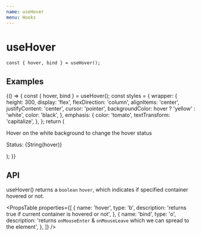 ```yaml
---
name: useHover
menu: Hooks
---
```



# useHover

```
const { hover, bind } = useHover();
```

## Examples

<Playground>
  {() => {
    const { hover, bind } = useHover();
    const styles = {
      wrapper: {
        height: 300,
        display: 'flex',
        flexDirection: 'column',
        alignItems: 'center',
        justifyContent: 'center',
        cursor: 'pointer',
        backgroundColor: hover ? 'yellow' : 'white',
        color: 'black',
      },
      emphasis: {
        color: 'tomato',
        textTransform: 'capitalize',
      },
    };
    return (
      <div {...bind} style={styles.wrapper}>
        <p>Hover on the white background to change the hover status</p>
        <p>
          Status: <span style={styles.emphasis}>{String(hover)}</span>
        </p>
      </div>
    );
  }}
</Playground>

## API

useHover() returns a `boolean` `hover`, which indicates if specified container hovered or not.

<PropsTable
  properties={[
    {
      name: 'hover',
      type: 'b',
      description: 'returns true if current container is hovered or not',
    },
    {
      name: 'bind',
      type: 'o',
      description: 'returns `onMouseEnter` & `onMouseLeave` which we can spread to the element',
    },
  ]}
/>
